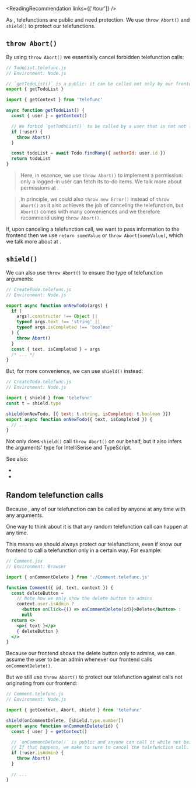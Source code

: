 
<ReadingRecommendation links={['/tour']} />

As <Link text="we have seen in the Telefunc tour" href="/tour#telefunctions-need-protection" />, telefunctions are public and need protection. We use `throw Abort()` and `shield()` to protect our telefunctions.

## `throw Abort()`

By using `throw Abort()` we essentially cancel forbidden telefunction calls:

```js
// TodoList.telefunc.js
// Environment: Node.js

// `getTodoList()` is a public: it can be called not only by our frontend but really by anyone
export { getTodoList }

import { getContext } from 'telefunc'

async function getTodoList() {
  const { user } = getContext()

  // We forbid `getTodoList()` to be called by a user that is not not logged-in
  if (!user) {
    throw Abort()
  }

  const todoList = await Todo.findMany({ authorId: user.id })
  return todoList
}
```

> Here, in essence, we use `throw Abort()` to implement a permission: only a logged-in user can fetch its to-do items.
> We talk more about permissions at <Link href="/permissions" />.

> In principle, we could also `throw new Error()` instead of `throw Abort()` as it also achieves the job of canceling the telefunction, but `Abort()` comes with many conveniences and we therefore recommend using `throw Abort()`.

If, upon canceling a telefunction call, we want to pass information to the frontend then we use `return someValue` or `throw Abort(someValue)`, which we talk more about at <Link href="/permissions" />.


## `shield()`

We can also use `throw Abort()` to ensure the type of telefunction arguments:

```js
// CreateTodo.telefunc.js
// Environment: Node.js

export async function onNewTodo(args) {
  if (
    args?.constructor !== Object ||
    typeof args.text !== 'string' ||
    typeof args.isCompleted !== 'boolean'
  ) {
    throw Abort()
  }
  const { text, isCompleted } = args
  /* ... */
}
```

But, for more convenience, we can use `shield()` instead:

```js
// CreateTodo.telefunc.js
// Environment: Node.js

import { shield } from 'telefunc'
const t = shield.type

shield(onNewTodo, [{ text: t.string, isCompleted: t.boolean }])
export async function onNewTodo({ text, isCompleted }) {
  // ...
}
```

Not only does `shield()` call `throw Abort()` on our behalf, but it also infers the arguments' type for IntelliSense and TypeScript.

See also:
 - <Link href="/shield" />
 - <Link href="/typescript#shield" doNotInferSectionTitle={true} />


## Random telefunction calls

Because <Link text="telefunctions are public" href="/tour#telefunctions-need-protection" />,
any of our telefunction can be called by anyone at any time with any arguments.

One way to think about it is that any random telefunction call can happen at any time.

This means we should always protect our telefunctions,
even if know our frontend to call a telefunction only in a certain way. For example:

```jsx
// Comment.jsx
// Environment: Browser

import { onCommentDelete } from './Comment.telefunc.js'

function Comment({ id, text, context }) {
  const deleteButton =
    // Note how we only show the delete button to admins
    context.user.isAdmin ?
      <button onClick={() => onCommentDelete(id)}>Delete</button> :
      null
  return <>
    <p>{ text }</p>
    { deleteButton }
  </>
}
```

Because our frontend shows the delete button only to admins, we can assume the user to be an admin whenever our frontend calls `onCommentDelete()`.

But we still use `throw Abort()` to protect our telefunction against calls not originating from our frontend:

```js
// Comment.telefunc.js
// Environment: Node.js

import { getContext, Abort, shield } from 'telefunc'

shield(onCommentDelete, [shield.type.number])
export async function onCommentDelete(id) {
  const { user } = getContext()

  // `onCommentDelete()` is public and anyone can call it while not being an admin.
  // If that happens, we make to sure to cancel the telefunction call.
  if (!user.isAdmin) {
    throw Abort()
  }

  // ...
}
```
